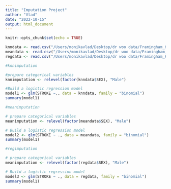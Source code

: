 ```yaml
---
title: "Imputation Project"
author: "Vlad"
date: "2022-10-15"
output: html_document
---
```


```r
knitr::opts_chunk$set(echo = TRUE)
```

```r
knndata <- read.csv("/Users/monikavlad/Desktop/dr woo data/Framingham_KNN_Imputation.csv")
meandata <- read.csv("/Users/monikavlad/Desktop/dr woo data/Framingham_Mean_Imputation.csv")
regdata <- read.csv("/Users/monikavlad/Desktop/dr woo data/Framingham_Regression_Imputation.csv")

#knnimputation

#prepare categorical variables
knnimputation <- relevel(factor(knndata$SEX), "Male")

#Build a logistic regression model
model1 <- glm(STROKE ~., data = knndata, family = "binomial")
summary(model1)

#meanimputation

# prepare categorical variables
meanimputation <- relevel(factor(meandata$SEX), "Male")

# Build a logistic regression model
model2 <- glm(STROKE ~ ., data = meandata, family = "binomial")
summary(model1)

#regimputation

# prepare categorical variables
meanimputation <- relevel(factor(regdata$SEX), "Male")

# Build a logistic regression model
model3 <- glm(STROKE ~ ., data = regdata, family = "binomial")
summary(model1)
```